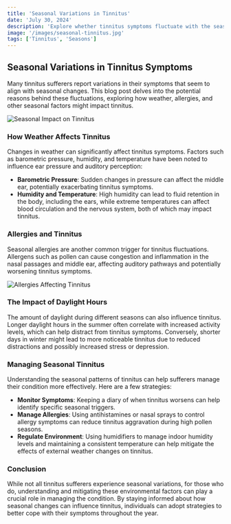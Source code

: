 ```yaml
---
title: 'Seasonal Variations in Tinnitus'
date: 'July 30, 2024'
description: 'Explore whether tinnitus symptoms fluctuate with the seasons and uncover potential triggers related to weather, allergies, and more.'
image: '/images/seasonal-tinnitus.jpg'
tags: ['Tinnitus', 'Seasons']
---
```


## Seasonal Variations in Tinnitus Symptoms

Many tinnitus sufferers report variations in their symptoms that seem to align with seasonal changes. This blog post delves into the potential reasons behind these fluctuations, exploring how weather, allergies, and other seasonal factors might impact tinnitus.

<Image
  src="/images/seasonal-tinnitus-2.jpg"
  alt="Seasonal Impact on Tinnitus"
/>

### How Weather Affects Tinnitus

Changes in weather can significantly affect tinnitus symptoms. Factors such as barometric pressure, humidity, and temperature have been noted to influence ear pressure and auditory perception:

- **Barometric Pressure**: Sudden changes in pressure can affect the middle ear, potentially exacerbating tinnitus symptoms.
- **Humidity and Temperature**: High humidity can lead to fluid retention in the body, including the ears, while extreme temperatures can affect blood circulation and the nervous system, both of which may impact tinnitus.

### Allergies and Tinnitus

Seasonal allergies are another common trigger for tinnitus fluctuations. Allergens such as pollen can cause congestion and inflammation in the nasal passages and middle ear, affecting auditory pathways and potentially worsening tinnitus symptoms.

<Image src="/images/seasonal-tinnitus.jpg" alt="Allergies Affecting Tinnitus" />

### The Impact of Daylight Hours

The amount of daylight during different seasons can also influence tinnitus. Longer daylight hours in the summer often correlate with increased activity levels, which can help distract from tinnitus symptoms. Conversely, shorter days in winter might lead to more noticeable tinnitus due to reduced distractions and possibly increased stress or depression.

### Managing Seasonal Tinnitus

Understanding the seasonal patterns of tinnitus can help sufferers manage their condition more effectively. Here are a few strategies:

- **Monitor Symptoms**: Keeping a diary of when tinnitus worsens can help identify specific seasonal triggers.
- **Manage Allergies**: Using antihistamines or nasal sprays to control allergy symptoms can reduce tinnitus aggravation during high pollen seasons.
- **Regulate Environment**: Using humidifiers to manage indoor humidity levels and maintaining a consistent temperature can help mitigate the effects of external weather changes on tinnitus.

### Conclusion

While not all tinnitus sufferers experience seasonal variations, for those who do, understanding and mitigating these environmental factors can play a crucial role in managing the condition. By staying informed about how seasonal changes can influence tinnitus, individuals can adopt strategies to better cope with their symptoms throughout the year.
